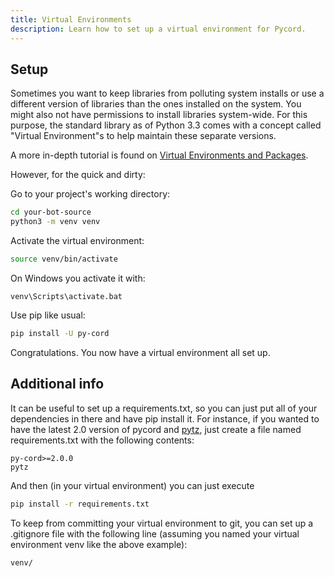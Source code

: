 ```yaml
---
title: Virtual Environments
description: Learn how to set up a virtual environment for Pycord.
---
```



## Setup

Sometimes you want to keep libraries from polluting system installs or use a different version of libraries than the ones installed on the system. You might also not have permissions to install libraries system-wide. For this purpose, the standard library as of Python 3.3 comes with a concept called "Virtual Environment"s to help maintain these separate versions.

A more in-depth tutorial is found on [Virtual Environments and Packages](https://docs.python.org/3/tutorial/venv.html).

However, for the quick and dirty:

Go to your project's working directory:

```bash
cd your-bot-source
python3 -m venv venv
```

Activate the virtual environment:

```bash
source venv/bin/activate
```

On Windows you activate it with:

```batch
venv\Scripts\activate.bat
```

Use pip like usual:

```bash
pip install -U py-cord
```

Congratulations. You now have a virtual environment all set up.

## Additional info

It can be useful to set up a requirements.txt, so you can just put all of your dependencies in there and have pip install it. For instance, if you wanted to have the latest 2.0 version of pycord and [pytz](https://github.com/stub42/pytz/blob/master/src/README.rst), just create a file named requirements.txt with the following contents:

```
py-cord>=2.0.0
pytz
```

And then (in your virtual environment) you can just execute

```bash
pip install -r requirements.txt
```

To keep from committing your virtual environment to git, you can set up a .gitignore file with the following line (assuming you named your virtual environment venv like the above example):

```
venv/
```
